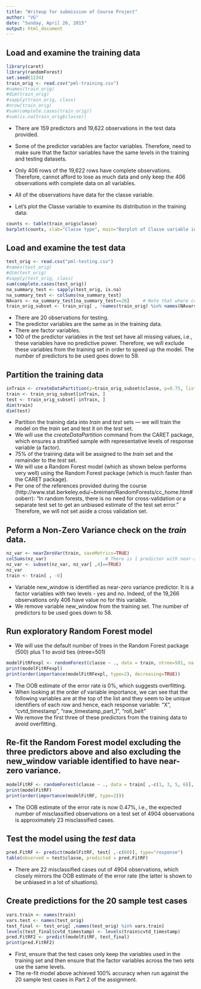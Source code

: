 ```yaml
---
title: "Writeup for submission of Course Project"
author: "VG"
date: "Sunday, April 26, 2015"
output: html_document
---
```


## Load and examine the training data

```r
library(caret)
library(randomForest)
set.seed(1234)
train_orig <- read.csv("pml-training.csv")
#names(train_orig)
#dim(train_orig)
#sapply(train_orig, class)
#nrow(train_orig)
#sum(complete.cases(train_orig))
#sum(is.na(train_orig$classe)) 
```

* There are 159 predictors and 19,622 observations in the test data provided. 
* Some of the predictor variables are factor variables. Therefore, need to make sure that the factor variables have the same levels in the training and testing datasets.
* Only 406 rows of the 19,622 rows have complete observations. Therefore, cannot afford to lose as much data and only keep the 406 observations with complete data on all variables.
* All of the observations have data for the classe variable.

* Let's plot the Classe variable to examine its distribution in the training data:

```r
counts <- table(train_orig$classe)
barplot(counts, xlab="Classe type", main="Barplot of Classe variable in Training set")
```



## Load and examine the test data

```r
test_orig <- read.csv("pml-testing.csv")
#names(test_orig)
#dim(test_orig)
#sapply(test_orig, class)
sum(complete.cases(test_orig))                 
na_summary_test <- sapply(test_orig, is.na)
na_summary_test <- colSums(na_summary_test)
NAvars <- na_summary_test[na_summary_test==20]     # Note that where colSum is 20, all values are NA
train_orig_subset <- train_orig[ , !names(train_orig) %in% names(NAvars)] 
```

* There are 20 observations for testing.
* The predictor variables are the same as in the training data.
* There are factor variables.
* 100 of the predictor variables in the test set have all missing values, i.e., these variables have no predictive power. Therefore, we will exclude these variables from the training set in order to speed up the model. The number of predictors to be used goes down to 59.


## Partition the training data 

```r
inTrain <- createDataPartition(y=train_orig_subset$classe, p=0.75, list=FALSE)
train <- train_orig_subset[inTrain, ]
test <- train_orig_subset[-inTrain, ]
dim(train)
dim(test)
```


* Partition the training data into _train_ and _test_ sets --- we will train the model on the _train_ set and test it on the _test_ set.
* We will use the _createDataPartition_ command from the CARET package, which ensures a stratified sample with representative levels of response variable (a factor). 
* 75% of the training data will be assigned to the _train_ set and the remainder to the _test_ set.
* We will use a Random Forest model (which as shown below performs very well) using the Random Forest package (which is much faster than the CARET package). 
* Per one of the references provided during the course (http://www.stat.berkeley.edu/~breiman/RandomForests/cc_home.htm#ooberr): "In random forests, there is no need for cross-validation or a separate test set to get an unbiased estimate of the test set error." Therefore, we will not set aside a cross validation set. 


## Peform a Non-Zero Variance check on the _train_ data.

```r
nz_var <- nearZeroVar(train, saveMetrics=TRUE)
colSums(nz_var)                      # There is 1 predictor with near-zero variance: new_window
nz_var <- subset(nz_var, nz_var[ ,4]==TRUE)
nz_var
train <- train[ , -6]
```

* Variable new_window is identified as near-zero variance predictor. It is a factor variables with two levels - yes and no. Indeed, of the 19,266 observations only 406 have value no for this variable.
* We remove variable new_window from the training set. The number of predictors to be used goes down to 58.


## Run exploratory Random Forest model

* We will use the default number of trees in the Random Forest package (500) plus 1 to avoid ties (ntree=501)

```r
modelFitRFexpl <- randomForest(classe ~ ., data = train, ntree=501, na.rm=TRUE)
print(modelFitRFexpl)
print(order(importance(modelFitRFexpl, type=2), decreasing=TRUE))
```

* The OOB estimate of the error rate is 0%, which suggests overfitting.
* When looking at the order of variable importance, we can see that the following variables are at the top of the list and they seem to be unique identifiers of each row and hence, each response variable: "X", "cvtd_timestamp", "raw_timestamp_part_1", "roll_belt"      
* We remove the first three of these predictors from the training data to avoid overfitting.

## Re-fit the Random Forest model excluding the three predictors above and also excluding the new_window variable identified to have near-zero variance.

```r
modelFitRF <- randomForest(classe ~ ., data = train[ ,-c(1, 3, 5, 6)], ntree=501, na.rm=TRUE)
print(modelFitRF)
print(order(importance(modelFitRF, type=2)))
```

* The OOB estimate of the error rate is now 0.47%, i.e., the expected number of misclassified observations on a test set of 4904 observations is approximately 23 misclassified cases. 

## Test the model using the _test_ data 

```r
pred.FitRF <- predict(modelFitRF, test[ ,-c(60)], type="response")
table(observed = test$classe, predicted = pred.FitRF)
```

* There are 22 misclassified cases out of 4904 observations, which closely mirrors the OOB estimate of the error rate (the latter is shown to be unbiased in a lot of situations).

## Create predictions for the 20 sample test cases

```r
vars.train <- names(train)
vars.test <- names(test_orig)
test_final <- test_orig[ ,names(test_orig) %in% vars.train]
levels(test_final$cvtd_timestamp) <- levels(train$cvtd_timestamp)
pred.FitRF2 <- predict(modelFitRF, test_final)
print(pred.FitRF2)
```

* First, ensure that the test cases only keep the variables used in the training set and then ensure that the factor variables across the two sets use the same levels.
* The re-fit model above achieved 100% accuracy when run against the 20 sample test cases in Part 2 of the assignment.

